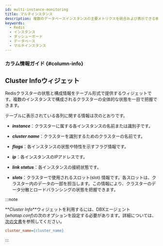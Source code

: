 ```yaml
---
id: multi-instance-monitoring
title: マルチインスタンス
description: 複数のデータベースインスタンスの主要メトリクスを統合および表示できる機能を提供します。
keywords:
  - Redis
  - インスタンス
  - ダッシューボード
  - データベース
  - マルチインスタンス
---
```



<Dbv2mulitinstancemonitoringdesc />

<ProdImg img='db-multi-instance.png' desc='マルチインスタンス' />


<Dbmultiinstancemonitoringdescnotes />


<Apmdashboardsetpasttime />


<Apmdashboardcheckagent />


<Dbdashboardselectagentcategory />


<Apmdashboradeditwidget />


<CustomWidget />


<Apmdashboardwidgetoptions />


<Apmdashboardpreset />


<WidgetDetails />


<Dbv2mimactivesessiondesc />


<Dbv2mimactivesessionnote />


<Dbtabledatafiltering level={3} />


<Dbv2dataeditcolumn level={3} />

### カラム情報ガイド {#column-info}


<Dbredisinfoofcolumn />


<Dbdashboardsessiontabledownload />


<Dbdashboardsessiontablenew />

## Cluster Infoウィジェット

Redisクラスターの状態と構成情報をテーブル形式で提供するウィジェットです。複数のインスタンスで構成されるクラスターの全体的な状態を一目で把握できます。

テーブルに表示されている各列に関する情報は次のとおりです。

- **_instance_**：クラスターに属する各インスタンスの名前または識別子です。

- **_cluster name_**：クラスターを識別するためのクラスターの名前です。

- **_flags_**：各インスタンスの状態や特性を示すフラグ情報です。

- **_ip_**：各インスタンスのIPアドレスです。

- **_link status_**：各インスタンスの接続状態です。

- **_slots_**：クラスターで使用されるスロット(slot) 情報です。各スロットは、クラスター内のデータの一部を担当します。この情報により、クラスターのデータ分散とロードバランシングの状態を把握できます。

:::note

**_Cluster Info_**ウィジェットを利用するには、DBXエージェント(*whatap.conf*)の次のオプションを設定する必要があります。詳細については、[次の文書](agent-dbx-settings#cluster-set)を参照してください。

```ini title="whatap.conf"
cluster_name={cluster_name}
```

:::
